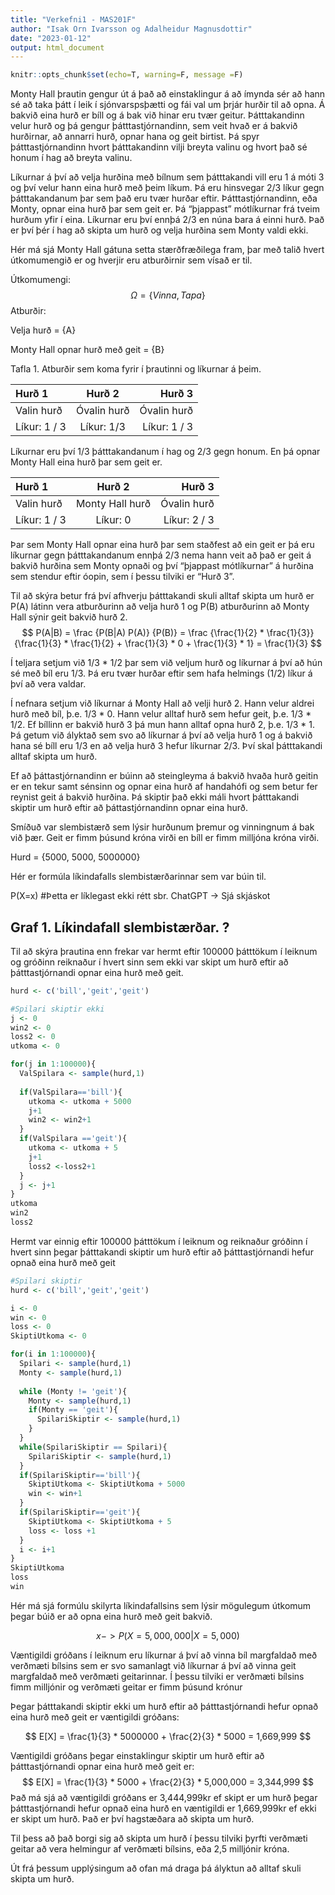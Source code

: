 ```yaml
---
title: "Verkefni1 - MAS201F"
author: "Isak Orn Ivarsson og Adalheidur Magnusdottir"
date: "2023-01-12"
output: html_document
---
```

```r
knitr::opts_chunk$set(echo=T, warning=F, message =F)
```


Monty Hall þrautin gengur út á það að einstaklingur á að ímynda sér að hann sé að taka þátt í leik í sjónvarspsþætti og fái val um þrjár hurðir til að opna. Á bakvið eina hurð er bíll og á bak við hinar eru tvær geitur. Þátttakandinn velur hurð og þá gengur þátttastjórnandinn, sem veit hvað er á bakvið hurðirnar, að annarri hurð, opnar hana og geit birtist. Þá spyr þátttastjórnandinn hvort þátttakandinn vilji breyta valinu og hvort það sé honum í hag að breyta valinu. 

  Líkurnar á því að velja hurðina með bílnum sem þátttakandi vill eru 1 á móti 3 og því velur hann eina hurð með þeim líkum. Þá eru hinsvegar 2/3 líkur gegn þátttakandanum þar sem það eru tvær hurðar eftir. Þátttastjórnandinn, eða Monty, opnar eina hurð þar sem geit er. Þá "þjappast" mótlíkurnar frá tveim hurðum yfir í eina. Líkurnar eru því ennþá 2/3 en núna bara á einni hurð. Það er því þér í hag að skipta um hurð og velja hurðina sem Monty valdi ekki.


Hér má sjá Monty Hall gátuna setta stærðfræðilega fram, þar með talið  hvert útkomumengið er og hverjir eru atburðirnir sem vísað er til.

Útkomumengi:
$$
\Omega = \{Vinna, Tapa\}
$$
Atburðir:

Velja hurð = {A}

Monty Hall opnar hurð með geit = {B}


Tafla 1. Atburðir sem koma fyrir í þrautinni og líkurnar á þeim.

| Hurð 1        | Hurð 2          | Hurð 3        |
| :---          |    :----:       |  ---:         |
| Valin hurð    |  Óvalin hurð    | Óvalin hurð    |
| Líkur: 1 / 3  |  Líkur: 1/3     | Líkur: 1 / 3  |

Líkurnar eru því 1/3 þátttakandanum í hag og 2/3 gegn honum. En þá opnar Monty Hall eina hurð þar sem geit er.

| Hurð 1        | Hurð 2          | Hurð 3        |
| :---          |    :----:       |  ---:         |
| Valin hurð    | Monty Hall hurð | Óvalin hurð   |
| Líkur: 1 / 3  | Líkur: 0        | Líkur: 2 / 3  |

Þar sem Monty Hall opnar eina hurð þar sem staðfest að ein geit er þá eru líkurnar gegn þátttakandanum ennþá 2/3 nema hann veit að það er geit á bakvið hurðina sem Monty opnaði og því "þjappast mótlíkurnar" á hurðina sem stendur eftir óopin, sem í þessu tilviki er "Hurð 3".

Til að skýra betur frá því afhverju þátttakandi skuli alltaf skipta um hurð er P(A) látinn vera atburðurinn að velja hurð 1 og P(B) atburðurinn að Monty Hall sýnir geit bakvið hurð 2. 
$$
P(A|B) = \frac
  {P(B|A) P(A)} 
  {P(B)}
=
\frac
  {\frac{1}{2} * \frac{1}{3}}
  {\frac{1}{3} * \frac{1}{2} +
  \frac{1}{3} * 0 
  + \frac{1}{3} * 1}
=
\frac{1}{3}
$$

Í teljara setjum við 1/3 * 1/2 þar sem við veljum hurð og líkurnar á því að hún sé með bíl eru 1/3. Þá eru tvær hurðar eftir sem hafa helmings (1/2) líkur á því að vera valdar. 

  Í nefnara setjum við líkurnar á Monty Hall að velji hurð 2. Hann velur aldrei hurð með bíl, þ.e. 1/3 * 0. Hann velur alltaf hurð sem hefur geit, þ.e. 1/3 * 1/2. Ef bíllinn er bakvið hurð 3 þá mun hann alltaf opna hurð 2, þ.e. 1/3 * 1. Þá getum við ályktað sem svo að líkurnar á því að velja hurð 1 og á bakvið hana sé bíll eru 1/3 en að velja hurð 3 hefur líkurnar 2/3. Því skal þátttakandi alltaf skipta um hurð. 

Ef að þáttastjórnandinn er búinn að steingleyma á bakvið hvaða hurð geitin er en tekur samt sénsinn og opnar eina hurð af handahófi og sem betur fer reynist geit á bakvið hurðina. Þá skiptir það ekki máli hvort þátttakandi skiptir um hurð eftir að þáttastjórnandinn opnar eina hurð.


Smíðuð var slembistærð sem lýsir hurðunum þremur og vinningnum á bak við þær. Geit er fimm þúsund króna virði en bíll er fimm milljóna króna virði.

Hurd = {5000, 5000, 5000000}

Hér er formúla líkindafalls slembistærðarinnar sem var búin til.

P(X=x) #Þetta er líklegast ekki rétt sbr. ChatGPT -> Sjá skjáskot

## Graf 1. Líkindafall slembistærðar. ?

Til að skýra þrautina enn frekar var hermt eftir 100000 þátttökum í leiknum og gróðinn reiknaður í hvert sinn sem ekki var skipt um hurð eftir að þátttastjórnandi opnar eina hurð með geit.


```r

hurd <- c('bill','geit','geit')

#Spilari skiptir ekki
j <- 0
win2 <- 0
loss2 <- 0
utkoma <- 0

for(j in 1:100000){
  ValSpilara <- sample(hurd,1)
  
  if(ValSpilara=='bill'){
    utkoma <- utkoma + 5000
    j+1
    win2 <- win2+1
  }
  if(ValSpilara =='geit'){
    utkoma <- utkoma + 5
    j+1
    loss2 <-loss2+1
  }
  j <- j+1
}
utkoma
win2
loss2
```

Hermt var einnig eftir 100000 þátttökum í leiknum og reiknaður gróðinn í hvert sinn þegar þátttakandi skiptir um hurð eftir að þátttastjórnandi hefur opnað eina hurð með geit
```r
#Spilari skiptir
hurd <- c('bill','geit','geit')

i <- 0
win <- 0
loss <- 0
SkiptiUtkoma <- 0

for(i in 1:100000){
  Spilari <- sample(hurd,1)
  Monty <- sample(hurd,1)
  
  while (Monty != 'geit'){
    Monty <- sample(hurd,1)
    if(Monty == 'geit'){
      SpilariSkiptir <- sample(hurd,1)
    }
  }
  while(SpilariSkiptir == Spilari){
    SpilariSkiptir <- sample(hurd,1)
  }
  if(SpilariSkiptir=='bill'){
    SkiptiUtkoma <- SkiptiUtkoma + 5000
    win <- win+1
  }
  if(SpilariSkiptir=='geit'){
    SkiptiUtkoma <- SkiptiUtkoma + 5
    loss <- loss +1
  }
  i <- i+1
}
SkiptiUtkoma
loss
win
```

Hér má sjá formúlu skilyrta líkindafallsins sem lýsir mögulegum útkomum þegar búið er að opna eina hurð með geit bakvið.

$$
x -> P(X = 5,000,000 | X = 5,000)
$$



Væntigildi gróðans í leiknum eru líkurnar á því að vinna bíl margfaldað með verðmæti bílsins sem er svo samanlagt við líkurnar á því að vinna geit margfaldað með verðmæti geitarinnar. Í þessu tilviki er verðmæti bílsins fimm milljónir og verðmæti geitar er fimm þúsund krónur

Þegar þátttakandi skiptir ekki um hurð eftir að þátttastjórnandi hefur opnað eina hurð með geit er væntigildi gróðans: 

$$
E[X] = \frac{1}{3} * 5000000 + \frac{2}{3} * 5000
     = 1,669,999
$$

Væntigildi gróðans þegar einstaklingur skiptir um hurð eftir að þátttastjórnandi opnar eina hurð með geit er:
$$
E[X] = \frac{1}{3} * 5000 + \frac{2}{3} * 5,000,000
     = 3,344,999
$$
Það má sjá að væntigildi gróðans er 3,444,999kr ef skipt er um hurð þegar þátttastjórnandi hefur opnað eina hurð en væntigildi er 1,669,999kr ef ekki er skipt um hurð. Það er því hagstæðara að skipta um hurð. 

Til þess að það borgi sig að skipta um hurð í þessu tilviki þyrfti verðmæti geitar að vera helmingur af verðmæti bílsins, eða 2,5 milljónir króna. 

Út frá þessum upplýsingum að ofan má draga þá ályktun að alltaf skuli skipta um hurð. 

